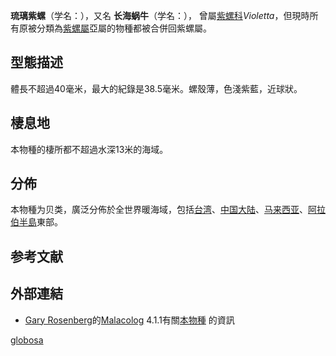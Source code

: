 {{Speciesbox
| taxon = Janthina globosa
| authority = [[William_John_Swainson|Swainson]], 1822
| synonyms_ref = {{r|WoRMS_214493 }}
| synonyms =
*Janthina decollata Carpenter, 1857
*Janthina iricolor Reeve, 1858
*Janthina nana Gray, 1842 ([[nomen_nudum|nomen nudum]])
*''Janthina nitens'' Menke, 1828 (synonym)
**''Janthina nitens'' var. ''atlantica'' Mörch, 1860
**''Janthina nitens'' var. ''minor'' Monterosato, 1878
*Janthina payraudeaui Locard, 1901
*Janthina prolongata Blainville, 1822{{r|shell_6093}}
**Janthina elongata [sic] in Maravigna (1838)（上述異名的錯誤拼寫） 
*Janthina splendens Monterosato, 1884
}}

'''琉璃紫螺'''（学名：''{{lang|la|Janthina globosa}}''）{{r|shell_1694}}，又名
'''长海蜗牛'''（学名：''{{lang|la|Janthina prolongata}}''）{{r|shell_6093}}，
曾屬[[紫螺科|紫螺科]]''Violetta''{{r|shell_1694|shell_6093}}，但現時所有原被分類為[[紫螺屬|紫螺屬]]亞屬的物種都被合併回紫螺屬{{r|WoRMS_214493 }}。

==型態描述==
體長不超過40毫米{{r|WoRMS_214493|Drivas 1987}}，最大的紀錄是38.5毫米{{r|Welch 2010}}。螺殼薄，色淺紫藍{{r|WoRMS_214493 |Drivas 1987}}，近球狀{{r|shell_1694}}。

==棲息地==
本物種的棲所都不超過水深13米的海域{{r|Welch 2010}}。

==分佈==
本物種为{{link-en|全浮游|Holoplankton}}贝类，廣泛分佈於全世界暖海域{{r|shell_1694 |WoRMS_214493|Drivas 1987}}，包括[[台湾|台湾]]{{r|shell_1694|shell_6093 |shelldoc_200001|shelldoc_200142}}{{r|shelldoc_120090219004_10 |shelldoc_320090219045}}、[[中国大陆|中国大陆]]{{r|shell_1694  |shelldoc_420090220135}}、[[马来西亚|马来西亚]]{{r|shell_1694 |shelldoc_720090224020_02}}、[[阿拉伯半島|阿拉伯半島]]東部{{r|shell_6093 |shelldoc_720090224024}}。

==参考文献==
{{reflist|refs=
<ref name="Drivas 1987">{{cite book
 |last1=Drivas |first1=J.
 |last2=Jay |first2=M.
 |year=1987
 |title=Coquillages de La Réunion et de l'Île Maurice. Collection Les Beautés de la Nature
 |publisher=Delachaux et Niestlé |location=[[Neuchâtel|Neuchâtel]]
 |isbn=2-603-00654-1 |pages=159 pp. |language=fr }}</ref>
<ref name="shell_1694">{{cite web
|url=http://shell.sinica.edu.tw/chinese/shellbase_detail.php?science_no=1694
|title=国际贝库：琉璃紫螺
|publisher=台湾贝类资料库
|accessdate=2017-08-05
|archive-url=https://web.archive.org/web/20160304111243/http://shell.sinica.edu.tw/chinese/shellbase_detail.php?science_no=1694
|archive-date=2016-03-04
|dead-url=yes
}}</ref>
<ref name="shell_6093">{{cite web
|url=http://shell.sinica.edu.tw/chinese/shellbase_detail.php?science_no=6093
|title=国际贝库：长海蜗牛
|publisher=台湾贝类资料库
|access-date=2018-08-14
|language=zh-hant
|archive-date=2020-06-07
|archive-url=https://web.archive.org/web/20200607183615/http://shell.sinica.edu.tw/chinese/shellbase_detail.php?science_no=6093
|dead-url=no
}}</ref>
<ref name="shelldoc_200001">{{shelldoc_200001}}</ref>
<ref name="shelldoc_200142">{{shelldoc_200142}}</ref>
<ref name="shelldoc_120090219004_10">{{shelldoc_120090219004_10}}</ref>
<ref name="shelldoc_320090219045">{{shelldoc_320090219045}}</ref>
<ref name="shelldoc_420090220135">{{shelldoc_420090220135}}</ref>
<ref name="shelldoc_720090224020_02">{{shelldoc_720090224020_02}}</ref>
<ref name="shelldoc_720090224024">{{shelldoc_720090224024}}</ref>
<ref name="Welch 2010">Welch J. J. (2010). "The "Island Rule" and Deep-Sea Gastropods: Re-Examining the Evidence". ''[[PLoS_ONE|PLoS ONE]]'' '''5'''(1): e8776. {{doi|10.1371/journal.pone.0008776}}.</ref>
<ref name="WoRMS_214493">{{WoRMS
 |id=214493 |title=''Janthina globosa'' Swainson, 1822
 |last1=Bieler |first1=Rüdiger
 |last2=Rosenberg|first2=Gary
 |last3=Bouchet|first3=Philippe
 |last4=Tran   |first4=Bastien
 |date=2015-12-29 |accessdate=2017-08-06 }}</ref>
}}

==外部連結==
* [[Gary_Rosenberg|Gary Rosenberg]]的[[Malacolog|Malacolog]] 4.1.1有關[http://www.malacolog.org/search.php?nameid=3605 本物種] {{Wayback|url=http://www.malacolog.org/search.php?nameid=3605 |date=20160304053219 }}的資訊

{{taxonbar}}
[[Category:紫螺属|globosa]]